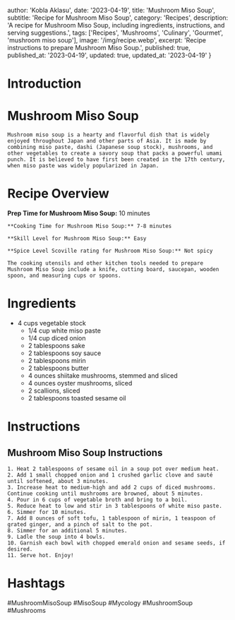 
  author: 'Kobla Aklasu',
  date: '2023-04-19',
  title: 'Mushroom Miso Soup',
  subtitle: 'Recipe for Mushroom Miso Soup',
  category: 'Recipes',
  description: 'A recipe for Mushroom Miso Soup, including ingredients, instructions, and serving suggestions.',
  tags: ['Recipes', 'Mushrooms', 'Culinary', 'Gourmet', 'mushroom miso soup'],
  image: '/img/recipe.webp',
  excerpt: 'Recipe instructions to prepare Mushroom Miso Soup.',
  published: true,
  published_at: '2023-04-19',
  updated: true,
  updated_at: '2023-04-19'
}


  # Introduction

# Mushroom Miso Soup
    Mushroom miso soup is a hearty and flavorful dish that is widely enjoyed throughout Japan and other parts of Asia. It is made by combining miso paste, dashi (Japanese soup stock), mushrooms, and other vegetables to create a savory soup that packs a powerful umami punch. It is believed to have first been created in the 17th century, when miso paste was widely popularized in Japan.

# Recipe Overview

**Prep Time for Mushroom Miso Soup:** 10 minutes
    
    **Cooking Time for Mushroom Miso Soup:** 7-8 minutes
    
    **Skill Level for Mushroom Miso Soup:** Easy
    
    **Spice Level Scoville rating for Mushroom Miso Soup:** Not spicy
    
    The cooking utensils and other kitchen tools needed to prepare Mushroom Miso Soup include a knife, cutting board, saucepan, wooden spoon, and measuring cups or spoons.

# Ingredients

- 4 cups vegetable stock
    - 1/4 cup white miso paste
    - 1/4 cup diced onion
    - 2 tablespoons sake
    - 2 tablespoons soy sauce
    - 2 tablespoons mirin
    - 2 tablespoons butter
    - 4 ounces shiitake mushrooms, stemmed and sliced
    - 4 ounces oyster mushrooms, sliced
    - 2 scallions, sliced
    - 2 tablespoons toasted sesame oil

# Instructions

## Mushroom Miso Soup Instructions
    1. Heat 2 tablespoons of sesame oil in a soup pot over medium heat. 
    2. Add 1 small chopped onion and 1 crushed garlic clove and sauté until softened, about 3 minutes.
    3. Increase heat to medium-high and add 2 cups of diced mushrooms. Continue cooking until mushrooms are browned, about 5 minutes. 
    4. Pour in 6 cups of vegetable broth and bring to a boil. 
    5. Reduce heat to low and stir in 3 tablespoons of white miso paste. 
    6. Simmer for 10 minutes.
    7. Add 8 ounces of soft tofu, 1 tablespoon of mirin, 1 teaspoon of grated ginger, and a pinch of salt to the pot. 
    8. Simmer for an additional 5 minutes.
    9. Ladle the soup into 4 bowls. 
    10. Garnish each bowl with chopped emerald onion and sesame seeds, if desired. 
    11. Serve hot. Enjoy!

# Hashtags

#MushroomMisoSoup #MisoSoup #Mycology #MushroomSoup #Mushrooms



